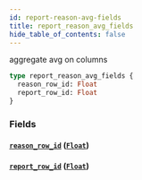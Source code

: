 ```yaml
---
id: report-reason-avg-fields
title: report_reason_avg_fields
hide_table_of_contents: false
---
```


aggregate avg on columns

```graphql
type report_reason_avg_fields {
  reason_row_id: Float
  report_row_id: Float
}
```

### Fields

#### [`reason_row_id`](#) ([`Float`](../scalars/float))

#### [`report_row_id`](#) ([`Float`](../scalars/float))
